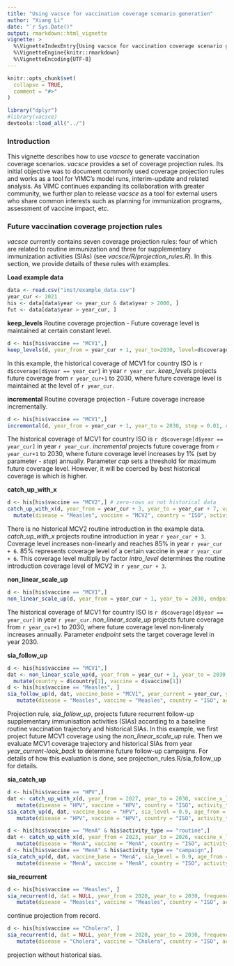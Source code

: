 ```yaml
---
title: "Using vacsce for vaccination coverage scenario generation"
author: "Xiang Li"
date: "`r Sys.Date()"
output: rmarkdown::html_vignette
vignette: >
  %\VignetteIndexEntry{Using vacsce for vaccination coverage scenario generation}
  %\VignetteEngine{knitr::rmarkdown}
  %\VignetteEncoding{UTF-8}
---
```


```r
knitr::opts_chunk$set(
  collapse = TRUE,
  comment = "#>"
)
```

```r
library("dplyr")
#library(vacsce)
devtools::load_all("../")
```

### Introduction

This vignette describes how to use *vacsce* to generate vaccination coverage scenarios. *vacsce* provides a set of coverage projection rules. Its initial objective was to document commonly used coverage projection rules and works as a tool for VIMC's model runs, interim-update and related analysis. As VIMC continues expanding its collaboration with greater community, we further plan to release *vacsce* as a tool for external users who share common interests such as planning for immunization programs, assessment of vaccine impact, etc.

### Future vaccination coverage projection rules

*vacsce* currently contains seven coverage projection rules: four of which are related to routine immunization and three for supplementary immunization activities (SIAs) (see *vacsce/R/projection_rules.R*). In this section, we provide details of these rules with examples.

**Load example data**
```r
data <- read.csv("inst/example_data.csv")
year_cur <- 2021
his <- data[data$year <= year_cur & data$year > 2000, ]
fut <- data[data$year > year_cur, ]
```

**keep_levels**
Routine coverage projection - Future coverage level is maintained at certain constant level.

```r
d <- his[his$vaccine == "MCV1",]
keep_levels(d, year_from = year_cur + 1, year_to=2030, level=d$coverage[d$year == year_cur])
```
In this example, the historical coverage of MCV1 for country ISO is `r d$coverage[d$year == year_cur]` in year `r year_cur`. *keep_levels* projects future coverage from `r year_cur+1` to 2030, where future coverage level is maintained at the level of `r year_cur`.


**incremental**
Routine coverage projection - Future coverage increase incrementally.

```r
d <- his[his$vaccine == "MCV1",]
incremental(d, year_from = year_cur + 1, year_to = 2030, step = 0.01, cap = 0.95)
```
The historical coverage of MCV1 for country ISO is `r d$coverage[d$year == year_cur]` in year `r year_cur`. *incremental* projects future coverage from `r year_cur+1` to 2030, where future coverage level increases by 1% (set by parameter - *step*) annually. Parameter *cap* sets a threshold for maximum future coverage level. However, it will be coerced by best historical coverage is which is higher.

**catch_up_with_x**

```r
d <- his[his$vaccine == "MCV2",] # zero-rows as not historical data
catch_up_with_x(d, year_from = year_cur + 3, year_to = year_cur + 7, vaccine_x_level = 0.85, intro_level = 1/3) %>%
  mutate(disease = "Measles", vaccine = "MCV2", country = "ISO", activity_type = "routine", age_from = 2, age_to = 2, gender = 1, proportion_risk = 1)
```
There is no historical MCV2 routine introduction in the example data. *catch_up_with_x* projects routine introduction in year `r year_cur + 3`. Coverage level increases non-linearly and reaches 85% in year `r year_cur + 6`. 85% represents coverage level of a certain vaccine in year `r year_cur + 6`. This coverage level multiply by factor *intro_level* determines the routine introduction coverage level of MCV2 in `r year_cur + 3`. 

**non_linear_scale_up**

```r
d <- his[his$vaccine == "MCV1",]
non_linear_scale_up(d, year_from = year_cur + 1, year_to = 2030, endpoint = 0.9)
```
The historical coverage of MCV1 for country ISO is `r d$coverage[d$year == year_cur]` in year `r year_cur`. *non_linear_scale_up* projects future coverage from `r year_cur+1` to 2030, where future coverage level non-lineraly increases annually. Parameter *endpoint* sets the target coverage level in year 2030.

**sia_follow_up**

```r
d <- his[his$vaccine == "MCV1",]
dat <- non_linear_scale_up(d, year_from = year_cur + 1, year_to = 2030, endpoint = 0.9) %>%
  mutate(country = d$country[1], vaccine = d$vaccine[1])
d <- his[his$vaccine == "Measles", ]
sia_follow_up(d, dat, vaccine_base = "MCV1", year_current = year_cur, year_to = 2030, look_back = 4, sia_level = 0.9, age_from = 1, age_to = 5) %>%
   mutate(disease = "Measles", vaccine = "Measles", country = "ISO", activity_type = "campaign", gender = 1, proportion_risk = 1)
```
Projection rule, *sia_follow_up*, projects future recurrent follow-up supplementary immunisation activities (SIAs) according to a baseline routine vaccination trajectory and historical SIAs. In this example, we first project future MCV1 coverage using the *non_linear_scale_up* rule. Then we evaluate MCV1 coverage trajectory and historical SIAs from year *year_current-look_back* to determine future follow-up campaigns. For details of how this evaluation is done, see projection_rules.R/sia_follow_up for details.

**sia_catch_up**
```r
d <- his[his$vaccine == "HPV",]
dat <- catch_up_with_x(d, year_from = 2027, year_to = 2030, vaccine_x_level = 0.7) %>%
   mutate(disease = "HPV", vaccine = "HPV", country = "ISO", activity_type = "routine", age_from = 9, age_to = 9, gender = 3, proportion_risk = 1)
sia_catch_up(d, dat, vaccine_base = "HPV", sia_level = 0.9, age_from = 10, age_to = 15)%>%
   mutate(disease = "HPV", vaccine = "HPV", country = "ISO", activity_type = "campaign", gender = 3, proportion_risk = 1)
```

```r
d <- his[his$vaccine == "MenA" & his$activity_type == "routine",]
dat <- catch_up_with_x(d, year_from = 2023, year_to = 2026, vaccine_x_level = 0.7) %>%
   mutate(disease = "MenA", vaccine = "MenA", country = "ISO", activity_type = "routine", age_from = 9, age_to = 9, gender = 3, proportion_risk = 1)
d <- his[his$vaccine == "MenA" & his$activity_type == "campaign",]
sia_catch_up(d, dat, vaccine_base = "MenA", sia_level = 0.9, age_from = 1, age_to = 29)%>%
   mutate(disease = "MenA", vaccine = "MenA", country = "ISO", activity_type = "campaign", gender = 1, proportion_risk = 1)
```
**sia_recurrent**

```r
d <- his[his$vaccine == "Measles", ]
sia_recurrent(d, dat = NULL, year_from = 2020, year_to = 2030, frequency = 3, sia_level = 0.3, age_from = 1, age_to = 60)%>%
   mutate(disease = "Measles", vaccine = "Measles", country = "ISO", activity_type = "campaign", gender = 1, proportion_risk = 1)
```
continue projection from record.

```r
d <- his[his$vaccine == "Cholera", ]
sia_recurrent(d, dat = NULL, year_from = 2020, year_to = 2030, frequency = 3, sia_level = 0.3, age_from = 1, age_to = 60)%>%
   mutate(disease = "Cholera", vaccine = "Cholera", country = "ISO", activity_type = "campaign", gender = 1, proportion_risk = 1)
```
projection without historical sias.
